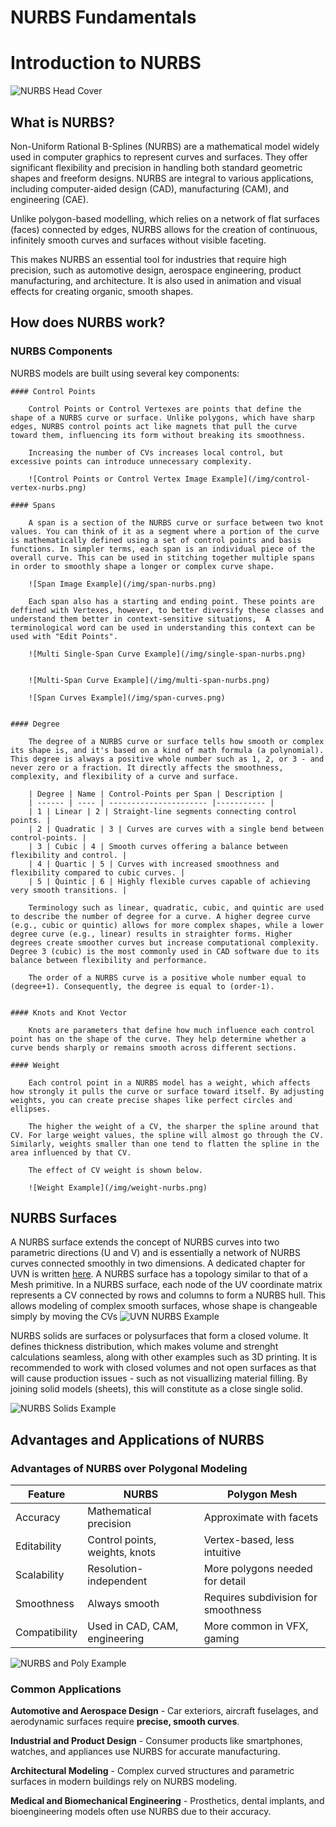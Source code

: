 # NURBS Fundamentals

# Introduction to NURBS

![NURBS Head Cover](/img/nurbs-cover.png)

## What is NURBS?

Non-Uniform Rational B-Splines (NURBS) are a mathematical model widely used in computer graphics to represent curves and surfaces. They offer significant flexibility and precision in handling both standard geometric shapes and freeform designs. NURBS are integral to various applications, including computer-aided design (CAD), manufacturing (CAM), and engineering (CAE).
   
Unlike polygon-based modelling, which relies on a network of flat surfaces (faces) connected by edges, NURBS allows for the creation of continuous, infinitely smooth curves and surfaces without visible faceting.

This makes NURBS an essential tool for industries that require high precision, such as automotive design, aerospace engineering, product manufacturing, and architecture. It is also used in animation and visual effects for creating organic, smooth shapes.

## How does NURBS work?

### NURBS Components

NURBS models are built using several key components:

    #### Control Points   
        
        Control Points or Control Vertexes are points that define the shape of a NURBS curve or surface. Unlike polygons, which have sharp edges, NURBS control points act like magnets that pull the curve toward them, influencing its form without breaking its smoothness.
	   
	    Increasing the number of CVs increases local control, but excessive points can introduce unnecessary complexity.

        ![Control Points or Control Vertex Image Example](/img/control-vertex-nurbs.png)

    #### Spans    

        A span is a section of the NURBS curve or surface between two knot values. You can think of it as a segment where a portion of the curve is mathematically defined using a set of control points and basis functions. In simpler terms, each span is an individual piece of the overall curve. This can be used in stitching together multiple spans in order to smoothly shape a longer or complex curve shape. 

        ![Span Image Example](/img/span-nurbs.png)

        Each span also has a starting and ending point. These points are deffined with Vertexes, however, to better diversify these classes and understand them better in context-sensitive situations,  A terminological word can be used in understanding this context can be used with "Edit Points". 

        ![Multi Single-Span Curve Example](/img/single-span-nurbs.png)


        ![Multi-Span Curve Example](/img/multi-span-nurbs.png)

        ![Span Curves Example](/img/span-curves.png)


    #### Degree  
        
        The degree of a NURBS curve or surface tells how smooth or complex its shape is, and it's based on a kind of math formula (a polynomial). This degree is always a positive whole number such as 1, 2, or 3 - and never zero or a fraction. It directly affects the smoothness, complexity, and flexibility of a curve and surface.
     
        | Degree | Name | Control-Points per Span | Description |
        | ------ | ---- | ---------------------- |----------- | 
        | 1 | Linear | 2 | Straight-line segments connecting control points. | 
        | 2 | Quadratic | 3 | Curves are curves with a single bend between control-points. | 
        | 3 | Cubic | 4 | Smooth curves offering a balance between flexibility and control. | 
        | 4 | Quartic | 5 | Curves with increased smoothness and flexibility compared to cubic curves. | 
        | 5 | Quintic | 6 | Highly flexible curves capable of achieving very smooth transitions. |

        Terminology such as linear, quadratic, cubic, and quintic are used to describe the number of degree for a curve. A higher degree curve (e.g., cubic or quintic) allows for more complex shapes, while a lower degree curve (e.g., linear) results in straighter forms. Higher degrees create smoother curves but increase computational complexity. Degree 3 (cubic) is the most commonly used in CAD software due to its balance between flexibility and performance.
     
        The order of a NURBS curve is a positive whole number equal to (degree+1). Consequently, the degree is equal to (order-1). 


    #### Knots and Knot Vector   

        Knots are parameters that define how much influence each control point has on the shape of the curve. They help determine whether a curve bends sharply or remains smooth across different sections.

    #### Weight 

        Each control point in a NURBS model has a weight, which affects how strongly it pulls the curve or surface toward itself. By adjusting weights, you can create precise shapes like perfect circles and ellipses. 

        The higher the weight of a CV, the sharper the spline around that CV. For large weight values, the spline will almost go through the CV. Similarly, weights smaller than one tend to flatten the spline in the area influenced by that CV.

        The effect of CV weight is shown below.

        ![Weight Example](/img/weight-nurbs.png)

## NURBS Surfaces

A NURBS surface extends the concept of NURBS curves into two parametric directions (U and V) and is essentially a network of NURBS curves connected smoothly in two dimensions. A dedicated chapter for UVN is written [here](/cad-essentials/uvn-coordinate-system).
A NURBS surface has a topology similar to that of a Mesh primitive. In a NURBS surface, each node of the UV coordinate matrix represents a CV connected by rows and columns to form a NURBS hull. This allows modeling of complex smooth surfaces, whose shape is changeable simply by moving the CVs
![UVN NURBS Example](/img/uvn-nurbs.png)

NURBS solids are surfaces or polysurfaces that form a closed volume. It defines thickness distribution, which makes volume and strenght calculations seamless, along with other examples such as 3D printing. It is recommended to work with closed volumes and not  open surfaces as that will cause production issues - such as not visuallizing material filling. By joining solid models (sheets), this will constitute as a close single solid. 

![NURBS Solids Example](/img/solids-nurbs.png)

## Advantages and Applications of NURBS

### Advantages of NURBS over Polygonal Modeling 

| Feature | NURBS | Polygon Mesh |
| ------- | ----- | ------------ |
| Accuracy | Mathematical precision | Approximate with facets |
| Editability | Control points, weights, knots | Vertex-based, less intuitive |
| Scalability | Resolution-independent | More polygons needed for detail |
| Smoothness | Always smooth | Requires subdivision for smoothness |
| Compatibility | Used in CAD, CAM, engineering | More common in VFX, gaming |

![NURBS and Poly Example](/img/nurbs-vs-poly.png)

### Common Applications 

**Automotive and Aerospace Design** - Car exteriors, aircraft fuselages, and aerodynamic surfaces require **precise, smooth curves**.

**Industrial and Product Design** - Consumer products like smartphones, watches, and appliances use NURBS for accurate manufacturing.

**Architectural Modeling** - Complex curved structures and parametric surfaces in modern buildings rely on NURBS modeling. 

**Medical and Biomechanical Engineering** - Prosthetics, dental implants, and bioengineering models often use NURBS due to their accuracy. 
